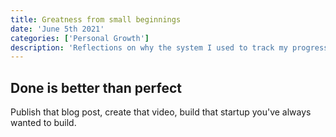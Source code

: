 ```yaml
---
title: Greatness from small beginnings
date: 'June 5th 2021'
categories: ['Personal Growth']
description: 'Reflections on why the system I used to track my progress was flawed, and how I changed the way I think about progress'
---
```


## Done is better than perfect

Publish that blog post, create that video, build that startup you've always wanted to build.
